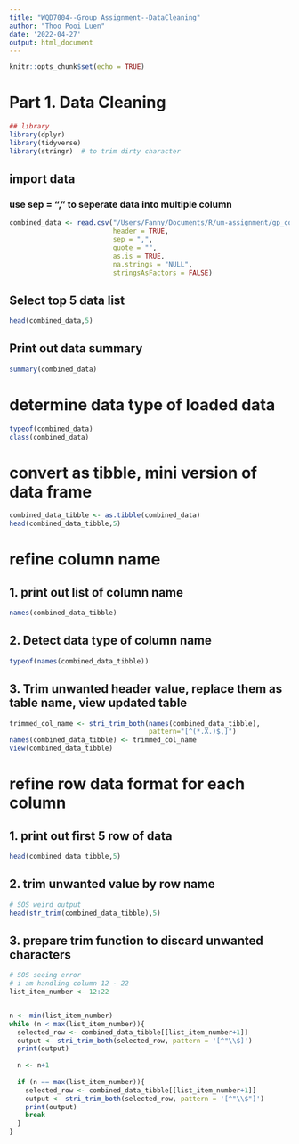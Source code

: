 ---
title: "WQD7004--Group Assignment--DataCleaning"
author: "Thoo Pooi Luen"
date: '2022-04-27'
output: html_document
---

```{r setup, include=FALSE}
knitr::opts_chunk$set(echo = TRUE)
```

# Part 1. Data Cleaning

```{r}
## library 
library(dplyr)
library(tidyverse)
library(stringr)  # to trim dirty character 
```

## import data

### use sep = "," to seperate data into multiple column

```{r}
combined_data <- read.csv("/Users/Fanny/Documents/R/um-assignment/gp_code_repository/data/student-data.csv",
                          header = TRUE, 
                          sep = ",", 
                          quote = "", 
                          as.is = TRUE,
                          na.strings = "NULL",
                          stringsAsFactors = FALSE)

```

##  Select top 5 data list 
```{r}
head(combined_data,5)
```

## Print out data summary 
```{r}
summary(combined_data)
```

# determine data type of loaded data

```{r}
typeof(combined_data)
class(combined_data)
```

# convert as tibble, mini version of data frame
```{r}
combined_data_tibble <- as.tibble(combined_data)
head(combined_data_tibble,5)
```

# refine column name
## 1. print out list of column name
```{r}
names(combined_data_tibble)
```

## 2. Detect data type of column name
```{r}
typeof(names(combined_data_tibble))
```

## 3. Trim unwanted header value, replace them as table name, view updated table
```{r}
trimmed_col_name <- stri_trim_both(names(combined_data_tibble),
                                   pattern="[^(*.X.)$,]")
names(combined_data_tibble) <- trimmed_col_name
view(combined_data_tibble)
```

# refine row data format for each column
## 1. print out first 5 row of data
```{r}
head(combined_data_tibble,5)
```

## 2. trim unwanted value by row name
```{r}
# SOS weird output 
head(str_trim(combined_data_tibble),5)
```

## 3. prepare trim function to discard unwanted characters
```{r}
# SOS seeing error 
# i am handling column 12 - 22
list_item_number <- 12:22


n <- min(list_item_number)
while (n < max(list_item_number)){
  selected_row <- combined_data_tibble[[list_item_number+1]]
  output <- stri_trim_both(selected_row, pattern = '[^"\\$]')
  print(output)
  
  n <- n+1
  
  if (n == max(list_item_number)){
    selected_row <- combined_data_tibble[[list_item_number+1]]
    output <- stri_trim_both(selected_row, pattern = '[^"\\$"]')
    print(output)
    break
  }
}
```
